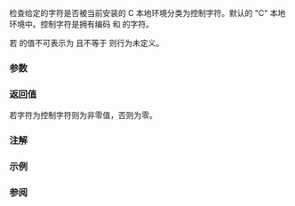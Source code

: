 {{cpp/title|iscntrl}}
{{cpp/string/byte/navbar}}
{{ddcl|header=cctype|
int iscntrl( int ch );
}}

检查给定的字符是否被当前安装的 C 本地环境分类为控制字符。默认的 "C" 本地环境中。控制字符是拥有编码 {{tt|0x00-0x1F}} 和 {{tt|0x7F}} 的字符。

若 {{c|ch}} 的值不可表示为 {{c/core|unsigned char}} 且不等于 {{lc|EOF}} 则行为未定义。

===参数===
{{par begin}}
{{par|ch|要分类的字符}}
{{par end}}

===返回值===
若字符为控制字符则为非零值，否则为零。

===注解===
{{cpp/string/byte/note unsigned char}}

===示例===
{{example
|code=
#include &lt;cctype&gt;
#include &lt;clocale&gt;
#include &lt;iostream&gt;

int main()
{
    unsigned char c = '\x94'; // ISO-8859-1 中的控制码 CCH

    std::cout &lt;&lt; "iscntrl(\'\\x94\', 默认 C 本地环境) 返回 "
               &lt;&lt; std::boolalpha &lt;&lt; (bool)std::iscntrl(c) &lt;&lt; '\n';

    std::setlocale(LC_ALL, "en_GB.iso88591");
    std::cout &lt;&lt; "iscntrl(\'\\x94\', ISO-8859-1 本地环境) 返回 "
              &lt;&lt; std::boolalpha &lt;&lt; (bool)std::iscntrl(c) &lt;&lt; '\n';

}
|p=true
|output=
iscntrl('\x94', 默认 C 本地环境) 返回 false
iscntrl('\x94', ISO-8859-1 本地环境) 返回 true
}}

===参阅===
{{dsc begin}}
{{dsc inc|cpp/locale/dsc iscntrl}}
{{dsc inc|cpp/string/wide/dsc iswcntrl}}
{{dsc see c|c/string/byte/iscntrl}}
{{dsc end}}

{{cpp/string/character classes}}

{{langlinks|de|en|es|fr|it|ja|pt|ru}}